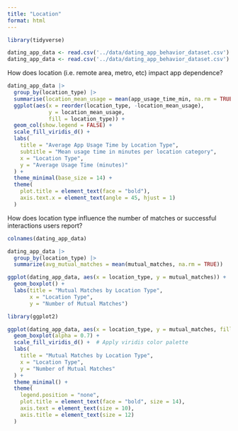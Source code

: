 ```yaml
---
title: "Location"
format: html
---
```




```r
library(tidyverse)

```

```r
dating_app_data <- read.csv('../data/dating_app_behavior_dataset.csv')
dating_app_data <- read.csv('../data/dating_app_behavior_dataset.csv')

```

How does location (i.e. remote area, metro, etc) impact app dependence? 
```r
dating_app_data |>
  group_by(location_type) |>
  summarise(location_mean_usage = mean(app_usage_time_min, na.rm = TRUE)) |>
  ggplot(aes(x = reorder(location_type, -location_mean_usage), 
             y = location_mean_usage, 
             fill = location_type)) +
  geom_col(show.legend = FALSE) +
  scale_fill_viridis_d() +
  labs(
    title = "Average App Usage Time by Location Type",
    subtitle = "Mean usage time in minutes per location category",
    x = "Location Type",
    y = "Average Usage Time (minutes)"
  ) +
  theme_minimal(base_size = 14) +
  theme(
    plot.title = element_text(face = "bold"),
    axis.text.x = element_text(angle = 45, hjust = 1)
  )
```


How does location type influence the number of matches or successful interactions users report?

```r
colnames(dating_app_data)
```

```r
dating_app_data |>
  group_by(location_type) |>
  summarize(avg_mutual_matches = mean(mutual_matches, na.rm = TRUE))

```

```r
ggplot(dating_app_data, aes(x = location_type, y = mutual_matches)) +
  geom_boxplot() +
  labs(title = "Mutual Matches by Location Type",
       x = "Location Type",
       y = "Number of Mutual Matches")
```
```r
library(ggplot2)

ggplot(dating_app_data, aes(x = location_type, y = mutual_matches, fill = location_type)) +
  geom_boxplot(alpha = 0.7) +
  scale_fill_viridis_d() +  # Apply viridis color palette
  labs(
    title = "Mutual Matches by Location Type",
    x = "Location Type",
    y = "Number of Mutual Matches"
  ) +
  theme_minimal() +
  theme(
    legend.position = "none",
    plot.title = element_text(face = "bold", size = 14),
    axis.text = element_text(size = 10),
    axis.title = element_text(size = 12)
  )

```

